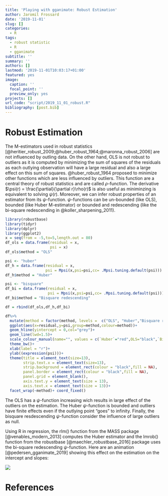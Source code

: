 ```yaml
---
title: 'Playing with gganimate: Robust Estimation'
author: Jaromil Frossard
date: '2019-11-01'
slug: []
categories:
  - R
tags:
  - robust statistic
  - R
  - gganimate
subtitle: ''
summary: ''
authors: []
lastmod: '2019-11-01T10:03:17+01:00'
featured: yes
image:
  caption: ''
  focal_point: ''
  preview_only: yes
projects: []
url_code: "script/2019_11_01_robust.R"
bibliography: [post.bib]
---
```


# Robust Estimation

The M-estimators used in robust statistics [@heritier_robust_2009;@huber_robust_1964;@maronna_robust_2006] are not influenced by outling data. On the other hand, OLS is not robust to outliers as it is computed by minimizing the sum of squares of the residuals as each outlying observation will have a large residual and also a large effect on this sum of squares. @huber_robust_1964 proposed to minimize other functions which are less influenced by outliers. This function are a central theory of robust statistics and are called $\rho$-function. The derivative $\psi(r) = \frac{\partial}{\partial r}\rho(r)$ is also useful as miniminzing is equivalent to solving $\psi(r)$. Moreover, we can infer robust properties of an estimator from its $\psi$-function. $\psi$-functions can be un-bounded (like OLS), bounded (like Huber M-estimator) or bounded and redescending (like the bi-square redescending in @koller_sharpening_2011).


```r
library(robustbase)
library(tidyr)
library(dplyr)
library(ggplot2)
x = seq(from = -5,to=5,length.out = 80)
df_ols = data.frame(residual = x,
                    psi = x)
df_ols$method = "OLS"

psi <- "huber"
df_h = data.frame(residual = x,
                  psi = Mpsi(x,psi=psi,cc= .Mpsi.tuning.default(psi)))
df_h$method = "Huber"

psi <- "bisquare"
df_bi = data.frame(residual = x,
                   psi = Mpsi(x,psi=psi,cc= .Mpsi.tuning.default(psi)))
df_bi$method = "Bisquare redescending"

df = rbind(df_ols,df_h,df_bi)

df%>%
  mutate(method = factor(method, levels =  c("OLS", "Huber","Bisquare redescending")))%>%
  ggplot(aes(x=residual,y=psi,group=method,colour=method))+
  geom_hline(yintercept = 0,col="grey")+
  geom_line(lwd=1.5)+
  scale_colour_manual(name="", values = c(`Huber`="red",OLS="black",`Bisquare redescending` = "orange"),guide=FALSE)+
  theme_bw()+
  xlab(label = "r")+
  ylab((expression(psi)))+
  theme(title = element_text(size=13),
        strip.text.x = element_text(size=13),
        strip.background = element_rect(colour = "black",fill = NA),
        panel.border = element_rect(colour = "black",fill = NA),
        panel.grid = element_blank(),
        axis.text.y = element_text(size = 13),
        axis.text.x = element_text(size = 13))+
  facet_wrap(~method)+ coord_fixed()


```



The OLS has a $\psi$-function increasing wich results in large effect of the outliers on the estimation. The Huber $\psi$-function is bounded and outliers have finite effects even if the outlying point "goes" to infinity. Finally, the bisquare resdescending $\psi$-function consider the influence of large outliers as null.

Using R in regression, the rlm() function from the MASS package [@venables_modern_2013] computes the Huber estimator and the lmrob() function from the robustbase [@maechler_robustbase_2016] package uses the bi-square redescending $\psi$-function. Here are an animation [@pedersen_gganimate_2019] showing this effect on the estimation on the intercept and slopes:


![](/img/robust.gif)

# References


